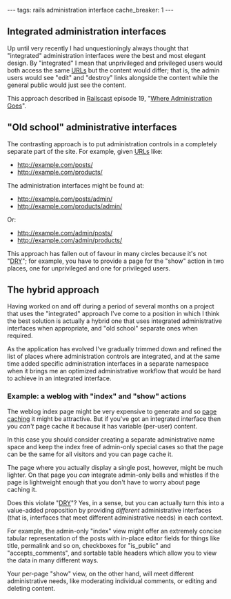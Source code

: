 ---
tags: rails administration interface
cache_breaker: 1
---
== Integrated administration interfaces ==

Up until very recently I had unquestioningly always thought that "integrated" administration interfaces were the best and most elegant design. By "integrated" I mean that unprivileged and privileged users would both access the same [[URLs]] but the content would differ; that is, the admin users would see "edit" and "destroy" links alongside the content while the general public would just see the content.

This approach described in [[Railscast]] episode 19, "[http://railscasts.com/episodes/19 Where Administration Goes]".

== "Old school" administrative interfaces ==

The contrasting approach is to put administration controls in a completely separate part of the site. For example, given [[URLs]] like:

* http://example.com/posts/
* http://example.com/products/

The administration interfaces might be found at:

* http://example.com/posts/admin/
* http://example.com/products/admin/

Or:

* http://example.com/admin/posts/
* http://example.com/admin/products/

This approach has fallen out of favour in many circles because it's not "[[DRY]]"; for example, you have to provide a page for the "show" action in two places, one for unprivileged and one for privileged users.

== The hybrid approach ==

Having worked on and off during a period of several months on a project that uses the "integrated" approach I've come to a position in which I think the best solution is actually a hybrid one that uses integrated administrative interfaces when appropriate, and "old school" separate ones when required.

As the application has evolved I've gradually trimmed down and refined the list of places where administration controls are integrated, and at the same time added specific administration interfaces in a separate namespace when it brings me an optimized administrative workflow that would be hard to achieve in an integrated interface.

=== Example: a weblog with "index" and "show" actions ===

The weblog index page might be very expensive to generate and so [[page caching]] it might be attractive. But if you've got an integrated interface then you ''can't'' page cache it because it has variable (per-user) content.

In this case you should consider creating a separate administrative name space and keep the index free of admin-only special cases so that the page can be the same for all visitors and you can page cache it.

The page where you actually display a single post, however, might be much lighter. On that page you ''can'' integrate admin-only bells and whistles if the page is lightweight enough that you don't have to worry about page caching it.

Does this violate "[[DRY]]"? Yes, in a sense, but you can actually turn this into a value-added proposition by providing ''different'' administrative interfaces (that is, interfaces that meet different administrative needs) in each context.

For example, the admin-only "index" view might offer an extremely concise tabular representation of the posts with in-place editor fields for things like title, permalink and so on, checkboxes for "is_public" and "accepts_comments", and sortable table headers which allow you to view the data in many different ways.

Your per-page "show" view, on the other hand, will meet different administrative needs, like moderating individual comments, or editing and deleting content.
